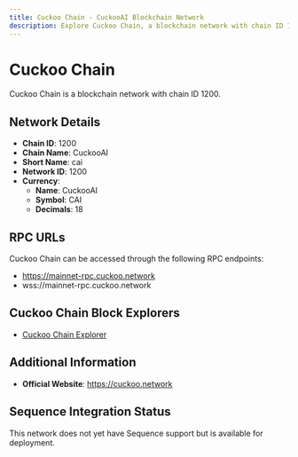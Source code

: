 ```yaml
--- 
title: Cuckoo Chain - CuckooAI Blockchain Network
description: Explore Cuckoo Chain, a blockchain network with chain ID 1200. Learn about its native currency, CuckooAI, and how to interact with the network.
---
```


# Cuckoo Chain

Cuckoo Chain is a blockchain network with chain ID 1200.

## Network Details

- **Chain ID**: 1200
- **Chain Name**: CuckooAI
- **Short Name**: cai
- **Network ID**: 1200
- **Currency**: 
  - **Name**: CuckooAI
  - **Symbol**: CAI
  - **Decimals**: 18

## RPC URLs

Cuckoo Chain can be accessed through the following RPC endpoints:

- https://mainnet-rpc.cuckoo.network
- wss://mainnet-rpc.cuckoo.network

## Cuckoo Chain Block Explorers

- [Cuckoo Chain Explorer](https://scan.cuckoo.network)

## Additional Information

- **Official Website**: https://cuckoo.network

## Sequence Integration Status

This network does not yet have Sequence support but is available for deployment.
